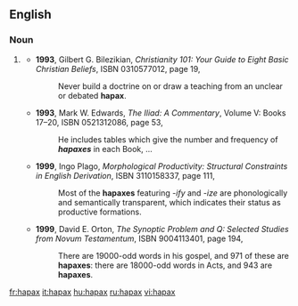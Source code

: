 ==English==
===Noun===
{{en-noun|es}}

# {{informal}} {{abbreviation of|[[hapax legomenon]]}}
#*'''1993''', Gilbert G. Bilezikian, ''Christianity 101: Your Guide to Eight Basic Christian Beliefs'', ISBN 0310577012, page 19,
#*:Never build a doctrine on or draw a teaching from an unclear or debated '''hapax'''.
#*'''1993''', Mark W. Edwards, ''The Iliad: A Commentary'', Volume V: Books 17–20, ISBN 0521312086, page 53,
#*:He includes tables which give the number and frequency of '''''hapaxes''''' in each Book, ...
#*'''1999''', Ingo Plago, ''Morphological Productivity: Structural Constraints in English Derivation'', ISBN 3110158337, page 111,
#*:Most of the '''hapaxes''' featuring ''-ify'' and ''-ize'' are phonologically and semantically transparent, which indicates their status as productive formations.
#*'''1999''', David E. Orton, ''The Synoptic Problem and Q: Selected Studies from Novum Testamentum'', ISBN 9004113401, page 194,
#*:There are 19000-odd words in his gospel, and 971 of these are '''hapaxes''': there are 18000-odd words in Acts, and 943 are '''hapaxes'''.

[[fr:hapax]]
[[it:hapax]]
[[hu:hapax]]
[[ru:hapax]]
[[vi:hapax]]